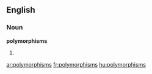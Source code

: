 ==English==

===Noun===
'''polymorphisms'''

# {{plural of|[[polymorphism]]}}

[[ar:polymorphisms]]
[[fr:polymorphisms]]
[[hu:polymorphisms]]